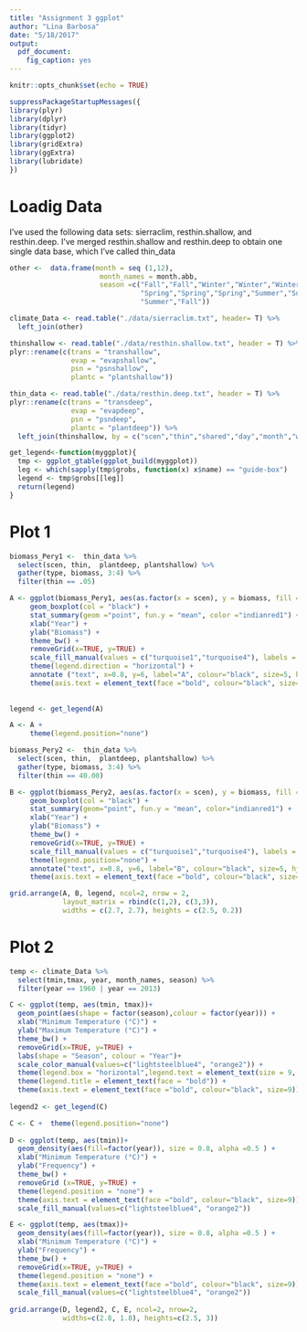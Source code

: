 ```yaml
---
title: "Assignment 3 ggplot"
author: "Lina Barbosa"
date: "5/18/2017"
output: 
  pdf_document: 
    fig_caption: yes
---
```


```r
knitr::opts_chunk$set(echo = TRUE)
```

```r
suppressPackageStartupMessages({
library(plyr)
library(dplyr)
library(tidyr)
library(ggplot2)
library(gridExtra)
library(ggExtra)
library(lubridate)
})
```

# Loadig Data

I've used the following data sets: sierraclim, resthin.shallow, and resthin.deep. I've merged resthin.shallow and resthin.deep to obtain one single data base, which I've called thin_data


```r
other <-  data.frame(month = seq (1,12),
                      month_names = month.abb,
                      season =c("Fall","Fall","Winter","Winter","Winter",
                                "Spring","Spring","Spring","Summer","Summer",
                                "Summer","Fall")) 

climate_Data <- read.table("./data/sierraclim.txt", header= T) %>%
  left_join(other) 

thinshallow <- read.table("./data/resthin.shallow.txt", header = T) %>% 
plyr::rename(c(trans = "transhallow", 
               evap = "evapshallow", 
               psn = "psnshallow", 
               plantc = "plantshallow"))

thin_data <- read.table("./data/resthin.deep.txt", header = T) %>% 
plyr::rename(c(trans = "transdeep", 
               evap = "evapdeep", 
               psn = "psndeep", 
               plantc = "plantdeep")) %>% 
  left_join(thinshallow, by = c("scen","thin","shared","day","month","wy"))
```

```r
get_legend<-function(myggplot){
  tmp <- ggplot_gtable(ggplot_build(myggplot))
  leg <- which(sapply(tmp$grobs, function(x) x$name) == "guide-box")
  legend <- tmp$grobs[[leg]]
  return(legend)
}
```


# Plot 1 

```r
biomass_Pery1 <-  thin_data %>%
  select(scen, thin,  plantdeep, plantshallow) %>%
  gather(type, biomass, 3:4) %>%
  filter(thin == .05) 

A <- ggplot(biomass_Pery1, aes(as.factor(x = scen), y = biomass, fill = type)) +
     geom_boxplot(col = "black") +
     stat_summary(geom ="point", fun.y = "mean", color ="indianred1") +
     xlab("Year") +
     ylab("Biomass") +
     theme_bw() +
     removeGrid(x=TRUE, y=TRUE) + 
     scale_fill_manual(values = c("turquoise1","turquoise4"), labels = c("Deep","Shallow"))+
     theme(legend.direction = "horizontal") +
     annotate ("text", x=0.8, y=6, label="A", colour="black", size=5, hjust=0.5) +
     theme(axis.text = element_text(face ="bold", colour="black", size=9)) 
            
     
legend <- get_legend(A)

A <- A + 
     theme(legend.position="none")

biomass_Pery2 <-  thin_data %>%
  select(scen, thin,  plantdeep, plantshallow) %>%
  gather(type, biomass, 3:4) %>%
  filter(thin == 40.00)

B <- ggplot(biomass_Pery2, aes(as.factor(x = scen), y = biomass, fill = type)) +
     geom_boxplot(col = "black") +
     stat_summary(geom="point", fun.y = "mean", color="indianred1") +
     xlab("Year") +
     ylab("Biomass") +
     theme_bw() +
     removeGrid(x=TRUE, y=TRUE) + 
     scale_fill_manual(values = c("turquoise1","turquoise4"), labels = c("Deep","Shallow"))+
     theme(legend.position="none") +
     annotate("text", x=0.8, y=6, label="B", colour="black", size=5, hjust=0.5)+
     theme(axis.text = element_text(face ="bold", colour="black", size=9)) 
```

\clearpage

```r
grid.arrange(A, B, legend, ncol=2, nrow = 2,
             layout_matrix = rbind(c(1,2), c(3,3)),
             widths = c(2.7, 2.7), heights = c(2.5, 0.2))
```

# Plot 2

```r

temp <- climate_Data %>% 
  select(tmin,tmax, year, month_names, season) %>% 
  filter(year == 1960 | year == 2013)

C <- ggplot(temp, aes(tmin, tmax))+
  geom_point(aes(shape = factor(season),colour = factor(year))) +
  xlab("Minimum Temperature (°C)") +
  ylab("Maximum Temperature (°C)") +
  theme_bw() +
  removeGrid(x=TRUE, y=TRUE) +
  labs(shape = "Season", colour = "Year")+
  scale_color_manual(values=c("lightsteelblue4", "orange2")) +
  theme(legend.box = "horizontal",legend.text = element_text(size = 9, face = "bold")) +
  theme(legend.title = element_text(face = "bold")) +
  theme(axis.text = element_text(face ="bold", colour="black", size=9))
 
legend2 <- get_legend(C)

C <- C +  theme(legend.position="none")
  
D <- ggplot(temp, aes(tmin))+
  geom_density(aes(fill=factor(year)), size = 0.8, alpha =0.5 ) +
  xlab("Minimum Temperature (°C)") +
  ylab("Frequency") +
  theme_bw() +
  removeGrid (x=TRUE, y=TRUE) +
  theme(legend.position = "none") +
  theme(axis.text = element_text(face ="bold", colour="black", size=9)) +
  scale_fill_manual(values=c("lightsteelblue4", "orange2")) 

E <- ggplot(temp, aes(tmax))+
  geom_density(aes(fill=factor(year)), size = 0.8, alpha =0.5 ) +
  xlab("Minimum Temperature (°C)") +
  ylab("Frequency") +
  theme_bw() +
  removeGrid(x=TRUE, y=TRUE) +
  theme(legend.position = "none") +
  theme(axis.text = element_text(face ="bold", colour="black", size=9)) +
  scale_fill_manual(values=c("lightsteelblue4", "orange2")) 
  
grid.arrange(D, legend2, C, E, ncol=2, nrow=2, 
             widths=c(2.8, 1.8), heights=c(2.5, 3))
```


